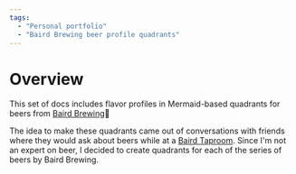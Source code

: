 ```yaml
---
tags:
  - "Personal portfolio"
  - "Baird Brewing beer profile quadrants"
---
```


# Overview


This set of docs includes flavor profiles in Mermaid-based quadrants for beers from [Baird Brewing](https://bairdbeer.com)🍻

The idea to make these quadrants came out of conversations with friends where they would ask about beers while at a [Baird Taproom](https://bairdbeer.com/taprooms/). Since I'm not an expert on beer, I decided to create quadrants for each of the series of beers by Baird Brewing.

<DocCardList />
